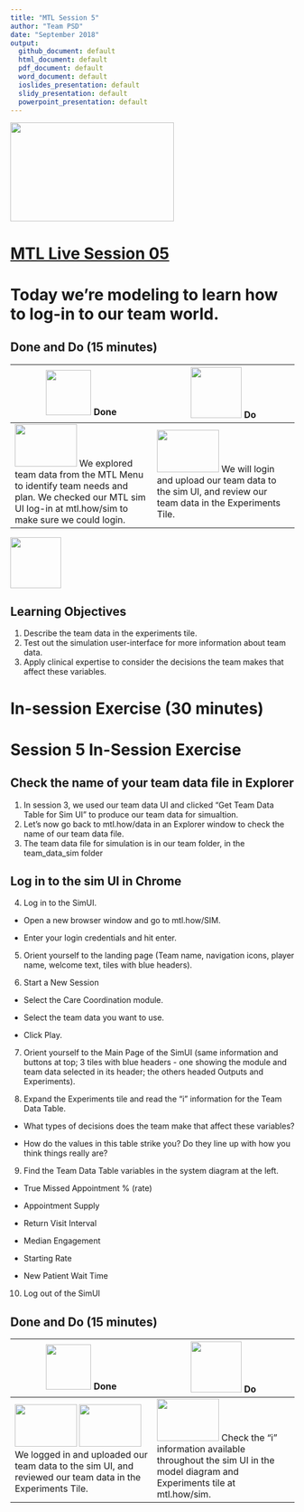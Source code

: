 ```yaml
---
title: "MTL Session 5"
author: "Team PSD"
date: "September 2018"
output: 
  github_document: default
  html_document: default
  pdf_document: default
  word_document: default
  ioslides_presentation: default
  slidy_presentation: default
  powerpoint_presentation: default
---
```


<img src = "https://github.com/lzim/teampsd/blob/master/resources/logos/mtl_live_sq_sm.png"
     height = "175" width = "290">  

# [MTL Live Session 05](https://github.com/lzim/teampsd/blob/master/mtl_facilitate_workgroup/mtl_live_guide/mtl_live_session05_see.Rmd "MTL Live Session 05")


# Today we're modeling to learn how to log-in to our team world.

## Done and Do (15 minutes)
<!-- Do/Done Tables -->
| <img src = "https://raw.githubusercontent.com/lzim/teampsd/hexagon_icons/np_hexagon-check-mark_309690_003F72.png" height = "80" width = "80"> **Done** | <img src = "https://raw.githubusercontent.com/lzim/teampsd/hexagon_icons/np_synchronize_778914_003F72.png" height = "90" width = "90"> **Do** |
| --- | --- | 
| [<img src = "https://raw.githubusercontent.com/lzim/teampsd/master/resources/logos/mtl_how_sim.png" height = "75" width = "110">](http://mtl.how/sim) We explored team data from the MTL Menu to identify team needs and plan. We checked our MTL sim UI log-in at mtl.how/sim to make sure we could login. | [<img src = "https://raw.githubusercontent.com/lzim/teampsd/master/resources/logos/mtl_how_sim.png" height = "75" width = "110">](http://mtl.how/sim) We will login and upload our team data to the sim UI, and review our team data in the Experiments Tile. | 

<!-- Learning Objectives Icon --> 
<img src = "https://github.com/lzim/teampsd/blob/master/resources/icons/we_decided_learning_objectives.png" height = "90" width = "90" style ="display: inline-block"/> 

## Learning Objectives

1. Describe the team data in the experiments tile.
2. Test out the simulation user-interface for more information about team data.
3. Apply clinical expertise to consider the decisions the team makes that affect these variables.

# In-session Exercise (30 minutes)

# Session 5 In-Session Exercise

## Check the name of your team data file in Explorer
1. In session 3, we used our team data UI and clicked "Get Team Data Table for Sim UI" to produce our team data for simualtion. 
2. Let's now go back to mtl.how/data in an Explorer window to check the name of our team data file.
3. The team data file for simulation is in our team folder, in the team_data_sim folder

## Log in to the sim UI in Chrome

4. Log in to the SimUI.

+ Open a new browser window and go to mtl.how/SIM.

+ Enter your login credentials and hit enter.

5. Orient yourself to the landing page (Team name, navigation icons, player name, welcome text, tiles with blue headers).

6. Start a New Session

+ Select the Care Coordination module. 

+ Select the team data you want to use.

+ Click Play.

7. Orient yourself to the Main Page of the SimUI (same information and buttons at top; 3 tiles with blue headers - one showing the module and team data selected in its header; the others headed Outputs and Experiments).

8. Expand the Experiments tile and read the “i” information for the Team Data Table.

+ What types of decisions does the team make that affect these variables?

+ How do the values in this table strike you? Do they line up with how you think things really are?

9. Find the Team Data Table variables in the system diagram at the left.

+ True Missed Appointment % (rate)

+ Appointment Supply

+ Return Visit Interval

+ Median Engagement	

+ Starting Rate

+ New Patient Wait Time

10. Log out of the SimUI

## Done and Do (15 minutes)
<!-- Do/Done Tables -->
| <img src = "https://raw.githubusercontent.com/lzim/teampsd/hexagon_icons/np_hexagon-check-mark_309690_003F72.png" height = "80" width = "80"> **Done** | <img src = "https://raw.githubusercontent.com/lzim/teampsd/hexagon_icons/np_synchronize_778914_003F72.png" height = "90" width = "90"> **Do** |
| --- | --- | 
| [<img src = "https://raw.githubusercontent.com/lzim/teampsd/master/resources/logos/mtl_how_data_sm.png" height = "75" width = "110">](http://mtl.how/data) [<img src = "https://raw.githubusercontent.com/lzim/teampsd/master/resources/logos/mtl_how_sim.png" height = "75" width = "110">](http://mtl.how/sim) We logged in and uploaded our team data to the sim UI, and reviewed our team data in the Experiments Tile. | [<img src = "https://raw.githubusercontent.com/lzim/teampsd/master/resources/logos/mtl_how_sim.png" height = "75" width = "110">](http://mtl.how/sim) Check the "i" information available throughout the sim UI in the model diagram and Experiments tile at mtl.how/sim. | 

